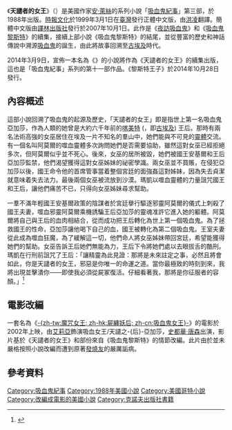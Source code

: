 {{Notability Unreferenced|time=2017-03-14T23:51:22+00:00}}
{{noteTA
|T=zh-tw:天譴者的女王; zh-cn:吸血鬼女王 (小说);
|1=zh-tw:天譴者的女王; zh-cn:吸血鬼女王;
|2=zh-tw:安·萊絲; zh-hk:安妮·萊絲; zh-cn:安妮·赖斯;
|3=zh-tw:萊絲; zh-hk:萊絲; zh-cn:赖斯;
|4=zh-tw:吸血鬼紀事; zh-hk:吸血鬼大全; zh-cn:吸血鬼编年史;
|5=zh-hant:哥德; zh-hans:哥特;
|6=zh-tw:黎斯特; zh-cn:莱斯特;
|7=zh-tw:艾莉亞; zh-hk:艾莉亞; zh-cn:艾莉娅;
|8=zh-tw:史都華·唐森; zh-hk:史釗活·唐辛; zh-cn:斯图尔特·汤桑德;
}}

{{Infobox book| 
| name          = 天譴者的女王<br />{{lang|en|''The Queen of the Damned''}}
| title_orig      = {{lang|en|''The Queen of the Damned''}}
| image         = The Queen of the Damned (1988 novel cover).jpg
| caption       = 美國新版封面
| author        = [[安·萊絲|安·萊絲]]
| cover_artist  =
| country       = {{USA}}
| language      = [[英語|英語]]
| series        = [[吸血鬼紀事|吸血鬼紀事]]
| genre         = [[哥德小說|哥德]]，[[恐怖小說|恐怖]]
| pub_date    = {{flagicon|USA}} 1988年9月12日<br />{{flagicon|ROC}} 1999年3月1日<ref>{{cite web |url=http://www.books.com.tw/products/0010069395 |title=天譴者的女王 |date=1999-03-01 |website=[[博客來網路書店|books.com.tw]] |accessdate=2020-10-20 |archive-date=2021-04-13 |archive-url=https://web.archive.org/web/20210413121628/https://www.books.com.tw/products/0010069395 }}</ref><br />{{flagicon|PRC}} 2007年10月1日<ref>{{cite web |url=http://www.books.com.tw/products/CN10121004 |title=吸血鬼女王 (簡體書) |date=2007-10-01 |website=books.com.tw |accessdate=2020-10-20}}</ref>
| publisher     = [[克诺夫出版社|克诺夫出版社]]
| media_type    = [[精裝書|精裝書]]，[[平裝書|平裝書]]，[[有聲書|有聲書]]
| pages         = 448頁
| isbn          = 978-0394558233
| oclc          = 
| preceded_by   = 《[[吸血鬼黎斯特|吸血鬼黎斯特]]》
| followed_by   = 《[[肉體竊賊|肉體竊賊]]》
}}

《'''天譴者的女王'''》（{{lang-en|''The Queen of the Damned''}}）是美國作家[[安·萊絲|安·萊絲]]的系列小說「[[吸血鬼紀事|吸血鬼紀事]]」第三部，於1988年出版。[[時報文化|時報文化]]於1999年3月1日在[[中華民國|臺灣]]發行正體中文版，由[[洪凌|洪凌]]翻譯。簡體中文版由[[譯林出版社|譯林出版社]]發行於2007年10月1日。此作是《[[夜訪吸血鬼_(小說)|夜訪吸血鬼]]》和《[[吸血鬼黎斯特|吸血鬼黎斯特]]》的續集，接續上部小說《吸血鬼黎斯特》{{tsl|en|Cliffhanger|}}的結尾，並從豐富的歷史和神話傳說中溯源[[吸血鬼|吸血鬼]]的誕生，由此將故事回溯至[[古埃及|古埃及]]時代。

2014年3月9日，宣佈一本名為《{{tsl|en|Prince Lestat|黎斯特王子}}》的小說將作為《天譴者的女王》的續集出版，這也是「吸血鬼紀事」系列的第十一部作品。《黎斯特王子》於2014年10月28日發行。

== 內容概述 ==
這部小說回溯了吸血鬼的起源及歷史，「天譴者的女王」即是指世上第一名吸血鬼亞加莎，作為人類的她曾是大約六千年前的[[埃及#国名|喀美特]] ({{lang|en|Kemet}}，即[[古埃及|古埃及]]) 王后。那時有兩名法術高強的女巫{{tsl|en|Maharet and Mekare|瑪赫特和瑪凱}}居住在埃及一片不知名的羣山中，她們能與不可見的[[靈體|靈體]]交流。有一個名叫阿莫爾的噬血靈體多次詢問她們是否需要協助，雖然這對女巫已經拒絕多次，但阿莫爾似乎並不死心。後來，女巫的居所被毀，她們被國王安基爾和王后亞加莎監禁，他們渴望獲得這對女巫姊妹的祕密學識。兩女巫並不買賬，在侵犯亞加莎以後，國王命令他的首席管事當着整個宮廷的面強姦這對姊妹，因為失去貞潔就意味着失去法力。最後兩個女巫被流放到沙漠。瑪凱以噬血靈體的力量詛咒國王和王后，讓他們痛苦不已，只得向女巫姊妹尋求幫助。

一羣不滿年輕國王安基爾政策的陰謀者於宮廷擧行驅逐邪靈阿莫爾的儀式上刺殺了國王夫妻，噬血邪靈阿莫爾乘機誘騙王后亞加莎的靈魂准許它進入她的軀體。阿莫爾將自己與王后的血肉相結合，從而成功把王后轉化為世上第一個吸血鬼。為了拯救國王的性命，亞加莎讓他喝下自己的血，國王被轉化為第二個吸血鬼。王室夫妻從此成為噬血狂魔，為了緩解這一切，他們命人將女巫姊妹帶回宮廷，希望能獲得她們的幫助。女巫告訴王后她們無能為力，王后下令將她們處以去眼拔舌的酷刑。瑪凱在行刑前詛咒了王后：「讓精靈為此見證：那將是未來註定之事，必然且將會如此，你是天譴者的女王，邪惡是你唯一的命運之道。當你最極致的時刻到來，我將出現並擊潰你——即使我必須從屍冢復活。仔細看著我，那將是你征服者的容顏。」<ref>{{cite web |url=http://www.readingtimes.com.tw/ReadingTimes/ProductPage.aspx?gp=productdetail&cid=mcam(SellItems)&id=AI0043 |title=天譴者的女王 |date=1999-03-01 |website=[[時報文化|readingtimes.com.tw]] |accessdate=2017-03-14 |archive-date=2016-04-16 |archive-url=https://web.archive.org/web/20160416105551/http://www.readingtimes.com.tw/ReadingTimes/ProductPage.aspx?gp=productdetail&cid=mcam(SellItems)&id=AI0043 |dead-url=no }}</ref>

== 電影改編 ==
一套名為《[[屍纏妖后|-{zh-tw:魔咒女王; zh-hk:屍纏妖后; zh-cn:吸血鬼女王}-]]》的電影於2002年上映，由[[艾莉亞|艾莉亞]]飾演吸血女王/天譴之-{后}-亞加莎，[[史都華·唐森|史都華·唐森]]出演{{tsl|en|Lestat de Lioncourt|黎斯特·德·萊昂柯特|黎斯特}}，影片基於《天譴者的女王》和部份來自《吸血鬼黎斯特》的情節改編。此片由於並未嚴格按照小說改編而遭到原著[[發燒友|發燒友]]的嚴厲詬病。

== 參考資料 ==
{{reflist}}

[[Category:吸血鬼紀事|Category:吸血鬼紀事]]
[[Category:1988年美國小說|Category:1988年美國小說]]
[[Category:美國哥特小說|Category:美國哥特小說]]
[[Category:改編成電影的美國小說|Category:改編成電影的美國小說]]
[[Category:克諾夫出版社書籍|Category:克諾夫出版社書籍]]